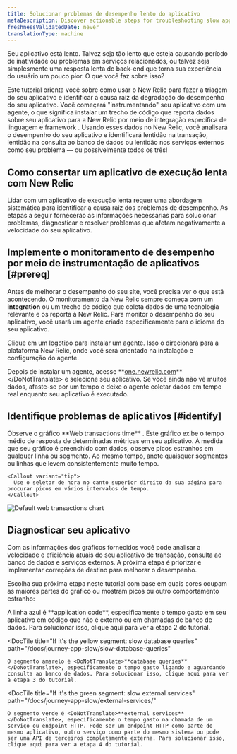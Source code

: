 ```yaml
---
title: Solucionar problemas de desempenho lento do aplicativo
metaDescription: Discover actionable steps for troubleshooting slow application performance to identify and resolve issues for a smoother user experience.
freshnessValidatedDate: never
translationType: machine
---
```



Seu aplicativo está lento. Talvez seja tão lento que esteja causando período de inatividade ou problemas em serviços relacionados, ou talvez seja simplesmente uma resposta lenta do back-end que torna sua experiência do usuário um pouco pior. O que você faz sobre isso?

Este tutorial orienta você sobre como usar o New Relic para fazer a triagem do seu aplicativo e identificar a causa raiz da degradação do desempenho do seu aplicativo. Você começará "instrumentando" seu aplicativo com um agente, o que significa instalar um trecho de código que reporta dados sobre seu aplicativo para a New Relic por meio de integração específica de linguagem e framework . Usando esses dados no New Relic, você analisará o desempenho do seu aplicativo e identificará lentidão na transação, lentidão na consulta ao banco de dados ou lentidão nos serviços externos como seu problema — ou possivelmente todos os três!

## Como consertar um aplicativo de execução lenta com New Relic

Lidar com um aplicativo de execução lenta requer uma abordagem sistemática para identificar a causa raiz dos problemas de desempenho. As etapas a seguir fornecerão as informações necessárias para solucionar problemas, diagnosticar e resolver problemas que afetam negativamente a velocidade do seu aplicativo.

## Implemente o monitoramento de desempenho por meio de instrumentação de aplicativos [#prereq]

Antes de melhorar o desempenho do seu site, você precisa ver o que está acontecendo. O monitoramento da New Relic sempre começa com um <DoNotTranslate>**integration**</DoNotTranslate> ou um trecho de código que coleta dados de uma tecnologia relevante e os reporta à New Relic. Para monitor o desempenho do seu aplicativo, você usará um agente criado especificamente para o idioma do seu aplicativo.

Clique em um logotipo para instalar um agente. Isso o direcionará para a plataforma New Relic, onde você será orientado na instalação e configuração do agente.

<TechTileGrid>
  <TechTile
    name="Go agent"
    icon="logo-go"
    to="https://one.newrelic.com/nr1-core?state=985d4005-ba90-a8c7-1da1-2af34539b03b"
  />

  <TechTile
    name="Java agent"
    icon="logo-java"
    to="https://one.newrelic.com/nr1-core?state=80d18bcb-4919-1fcb-2b77-9406838eb916"
  />

  <TechTile
    name=".NET agent"
    icon="logo-dotnet"
    to="https://one.newrelic.com/nr1-core?state=30e93090-6dfa-6b70-8e75-472f54414355"
  />

  <TechTile
    name="Node.js agent"
    icon="logo-nodejs"
    to="https://one.newrelic.com/marketplace/install-data-source?state=be2e62fa-cc3b-c428-27c4-8d662c9e80a1"
  />

  <TechTile
    name="PHP agent"
    icon="logo-php"
    to="https://one.newrelic.com/nr1-core?state=aa633b41-72d4-009c-3abf-55dcf64894fe"
  />

  <TechTile
    name="Python agent"
    icon="logo-python"
    to="https://one.newrelic.com/nr1-core?state=20fda75b-58fb-a92a-f9e1-7b052035c6e8"
  />

  <TechTile
    name="Ruby agent"
    icon="logo-ruby"
    to="https://one.newrelic.com/nr1-core?state=d69143ab-605c-579b-25bf-cc6e5fee5b80"
  />
</TechTileGrid>

Depois de instalar um agente, acesse <DoNotTranslate>**[one.newrelic.com](https://one.newrelic.com/nr1-core?filters=(domain%3D'APM'ANDtype%3D'APPLICATION'))**</DoNotTranslate> e selecione seu aplicativo. Se você ainda não vê muitos dados, afaste-se por um tempo e deixe o agente coletar dados em tempo real enquanto seu aplicativo é executado.

## Identifique problemas de aplicativos [#identify]

<SideBySide>
  <Side>
    Observe o gráfico <DoNotTranslate>**Web transactions time**</DoNotTranslate> . Este gráfico exibe o tempo médio de resposta de determinadas métricas em seu aplicativo. À medida que seu gráfico é preenchido com dados, observe picos estranhos em qualquer linha ou segmento. Ao mesmo tempo, anote quaisquer segmentos ou linhas que levem consistentemente muito tempo.

    <Callout variant="tip">
      Use o seletor de hora no canto superior direito da sua página para procurar picos em vários intervalos de tempo.
    </Callout>
  </Side>

  <Side>
    <img
      title="Default web transactions chart"
      alt="Default web transactions chart"
      src={journeyWebTrans}
    />
  </Side>
</SideBySide>

## Diagnosticar seu aplicativo

Com as informações dos gráficos fornecidos você pode analisar a velocidade e eficiência atuais do seu aplicativo de transação, consulta ao banco de dados e serviços externos. A próxima etapa é priorizar e implementar correções de destino para melhorar o desempenho.

Escolha sua próxima etapa neste tutorial com base em quais cores ocupam as maiores partes do gráfico ou mostram picos ou outro comportamento estranho:

<DocTiles>
  <DocTile
    title="If it's the blue line: slow application traces"
    path="/docs/journey-app-slow/problematic-transactions"
  >
    A linha azul é <DoNotTranslate>**application code**</DoNotTranslate>, especificamente o tempo gasto em seu aplicativo em código que não é externo ou em chamadas de banco de dados. Para solucionar isso, clique aqui para ver a etapa 2 do tutorial.
  </DocTile>

  <DocTile
    title="If it's the yellow segment: slow database queries"
    path="/docs/journey-app-slow/slow-database-queries"
  >
    O segmento amarelo é <DoNotTranslate>**database queries**</DoNotTranslate>, especificamente o tempo gasto ligando e aguardando consulta ao banco de dados. Para solucionar isso, clique aqui para ver a etapa 3 do tutorial.
  </DocTile>

  <DocTile
    title="If it's the green segment: slow external services"
    path="/docs/journey-app-slow/external-services/"
  >
    O segmento verde é <DoNotTranslate>**external services**</DoNotTranslate>, especificamente o tempo gasto na chamada de um serviço ou endpoint HTTP. Pode ser um endpoint HTTP como parte do mesmo aplicativo, outro serviço como parte do mesmo sistema ou pode ser uma API de terceiros completamente externa. Para solucionar isso, clique aqui para ver a etapa 4 do tutorial.
  </DocTile>
</DocTiles>